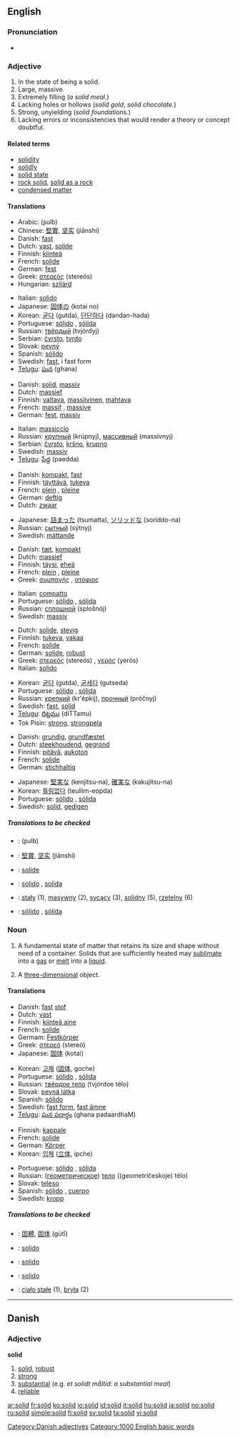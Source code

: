 {{wikipedia|dab=solid (disambiguation)|solid}}
==English==

===Pronunciation===
*{{audio|en-us-solid.ogg|Audio (US)}}

===Adjective===
{{en-adj-more}}

# In the state of being a solid.
# Large, massive.
# Extremely filling (''a solid meal.'')
# Lacking holes or hollows (''solid gold'', ''solid chocolate.'')
# Strong, unyielding (''solid foundations.'')
# Lacking errors or inconsistencies that would render a theory or concept doubtful.

====Related terms====
*[[solidity]]
*[[solidly]]
*[[solid state]]
*[[rock solid]], [[solid as a rock]]
*[[condensed matter]]

====Translations====
{{trans-top|In the state of being a solid}}
*Arabic: {{ARchar|[[صلب|صُلب]]}} (ʂulb)
*Chinese: [[堅實]], [[坚实]] (jiānshí)
*Danish: [[fast]]
*Dutch: [[vast]], [[solide]]
*Finnish: [[kiinteä]]
*French: [[solide]]
*German: [[fest]]
*Greek: [[στερεός]] (stereós) {{m}}
*Hungarian: [[szilárd]]
{{trans-mid}}
*Italian: [[solido]]
*Japanese: [[固体の]] (kotai no)
*Korean: [[굳다]] (gutda), [[단단하다]] (dandan-hada)
*Portuguese: [[sólido]] {{m}}, [[sólida]] {{f}}
*Russian: [[твёрдый]] (tvjórdyj)
*Serbian: [[čvrsto]], [[tvrdo]]
*Slovak: [[pevný]] {{m}}
*Spanish: [[sólido]]
*Swedish: [[fast#Swedish|fast]], i fast form
*[[Telugu]]: [[ఘన]] (ghana)
{{trans-bottom}}

{{trans-top|Large, massive}}
*Danish: [[solid#Danish|solid]], [[massiv]]
*Dutch: [[massief]]
*Finnish: [[valtava]], [[massiivinen]], [[mahtava]]
*French: [[massif]] {{m}}, [[massive]] {{f}}
*German: [[fest]], [[massiv]]
{{trans-mid}}
*Italian: [[massiccio]]
*Russian: [[крупный]] (krúpnyj), [[массивный]] (massívnyj)
*Serbian: [[čvrsto]], [[kršno]], [[krupno]]
*Swedish: [[massiv]]
*[[Telugu]]: [[పేద్ద]] (paedda)
{{trans-bottom}}

{{trans-top|Extremely filling}}
*Danish: [[kompakt]], [[fast]]
*Finnish: [[täyttävä]], [[tukeva]]
*French: [[plein]] {{m}}, [[pleine]] {{f}}
*German: [[deftig]]
*Dutch: [[zwaar]]
{{trans-mid}}
*Japanese: [[詰まった]] (tsumatta), [[ソリッドな]] (soriddo-na)
*Russian: [[сытный]] (sýtnyj)
*Swedish: [[mättande]]
{{trans-bottom}}

{{trans-top|Lacking holes or hollows}}
*Danish: [[tæt]], [[kompakt]]
*Dutch: [[massief]]
*Finnish: [[täysi]], [[eheä]]
*French: [[plein]] {{m}}, [[pleine]] {{f}}
*Greek: [[συμπαγής]] {{m}}, [[ατόφιος]] {{m}}
{{trans-mid}}
*Italian: [[compatto]]
*Portuguese: [[sólido]] {{m}}, [[sólida]] {{f}}
*Russian: [[сплошной]] (splošnój)
*Swedish: [[massiv]]
{{trans-bottom}}

{{trans-top|Strong, unyielding (as of foundations etc)}}
*Dutch: [[solide]], [[stevig]]
*Finnish: [[tukeva]], [[vakaa]]
*French: [[solide]]
*German: [[solide]], [[robust]]
*Greek: [[στερεός]] (stereós) {{m}}, [[γερός]] (yerós) {{m}}
*Italian: [[solido]]
{{trans-mid}}
*Korean: [[굳다]] (gutda), [[굳세다]] (gutseda)
*Portuguese: [[sólido]] {{m}}, [[sólida]] {{f}}
*Russian: [[крепкий]] (kr'épkij), [[прочный]] (próčnyj)
*Swedish: [[fast]], [[solid#Swedish|solid]]
*[[Telugu]]: [[దిట్టము]] (diTTamu)
*Tok Pisin: [[strong]], [[strongpela]]
{{trans-bottom}}

{{trans-top|Lacking errors or inconsistencies}}
*Danish: [[grundig]], [[grundfæstet]]
*Dutch: [[steekhoudend]], [[gegrond]]
*Finnish: [[pitävä]], [[aukoton]]
*French: [[solide]]
*German: [[stichhaltig]]
{{trans-mid}}
*Japanese: [[堅実な]] (kenjitsu-na), [[確実な]] (kakujitsu-na)
*Korean: [[틀림없다]] (teullim-eopda)
*Portuguese: [[sólido]] {{m}}, [[sólida]] {{f}}
*Swedish: [[solid#Swedish|solid]], [[gedigen]]
{{trans-bottom}}

=====Translations to be checked=====
{{checktrans}}

*{{ttbc|Arabic}}: {{ARchar|[[صلب|صُلب]]}} (ʂulb)
*{{ttbc|Chinese}}: [[堅實]], [[坚实]] (jiānshí)
*{{ttbc|Interlingua}}: [[solide]]
*{{ttbc|Italian}}: [[solido]] {{m}}, [[solida]] {{f}}
*{{ttbc|Polish}}: [[stały]] (1), [[masywny]] (2), [[sycący]] (3), [[solidny]] (5), [[rzetelny]] (6) {{m}}
*{{ttbc|Spanish}}: [[sólido]] {{m}}, [[sólida]] {{f}}

===Noun===
{{wikipedia}}
{{en-noun}}

# {{chemistry}} A fundamental state of matter that retains its size and shape without need of a container. Solids that are sufficiently heated may [[sublimate]] into a [[gas]] or [[melt]] into a [[liquid]].
# {{geometry}} A [[three-dimensional]] object.

====Translations====
{{trans-top|chemistry: A fundamental state of matter}}
*Danish: [[fast]] [[stof]] {{n}}
*Dutch: [[vast]]
*Finnish: [[kiinteä aine]]
*French: [[solide]] {{m}}
*Germam: [[Festkörper]] {{m}}
*Greek: [[στερεό]] (stereó) {{n}}
*Japanese: [[固体]] (kotai)
{{trans-mid}}
*Korean: [[고체]] ([[固体]], goche)
*Portuguese: [[sólido]] {{m}}, [[sólida]] {{f}}
*Russian: [[твёрдое тело]] (tvjórdoe télo) {{n}}
*Slovak: [[pevná látka]] {{f}}
*Spanish: [[sólido]] {{m}}
*Swedish: [[fast form]], [[fast ämne]]
*[[Telugu]]: [[ఘన పదార్ధం]] (ghana padaardhaM)
{{trans-bottom}}

{{trans-top|geometry: a three-dimensional object}}
*Finnish: [[kappale]]
*French: [[solide]] {{m}}
*German: [[Körper]] {{m}}
*Korean: [[입체]] ([[立体]], ipche)
{{trans-mid}}
*Portuguese: [[sólido]] {{m}}, [[sólida]] {{f}}
*Russian: ([[геометрический|геометрическое]]) [[тело]] ((geometríčeskoje) télo) {{n}}
*Slovak: [[teleso]] {{n}}
*Spanish: [[sólido]] {{m}}, [[cuerpo]] {{m}}
*Swedish: [[kropp]]
{{trans-bottom}}

=====Translations to be checked=====
{{checktrans}}
{{top}}
*{{ttbc|Chinese}}: [[固體]], [[固体]] (gùtǐ)
*{{ttbc|Ido}}: [[solido]]
*{{ttbc|Interlingua}}: [[solido]]
{{mid}}
*{{ttbc|Italian}}: [[solido]]
*{{ttbc|Polish}}: [[ciało stałe]] {{n}} (1), [[bryła]] {{f}} (2)
{{bottom}}

----

==Danish==

===Adjective===
'''solid'''

# [[solid#English|solid]], [[robust]]
# [[strong]]
# [[substantial]] (e.g. ''et solidt måltid'': ''a substantial meal'')
# [[reliable]]

[[Category:Danish adjectives]]
[[Category:1000 English basic words]]

[[ar:solid]]
[[fr:solid]]
[[ko:solid]]
[[io:solid]]
[[id:solid]]
[[it:solid]]
[[hu:solid]]
[[ja:solid]]
[[no:solid]]
[[ru:solid]]
[[simple:solid]]
[[fi:solid]]
[[sv:solid]]
[[ta:solid]]
[[vi:solid]]